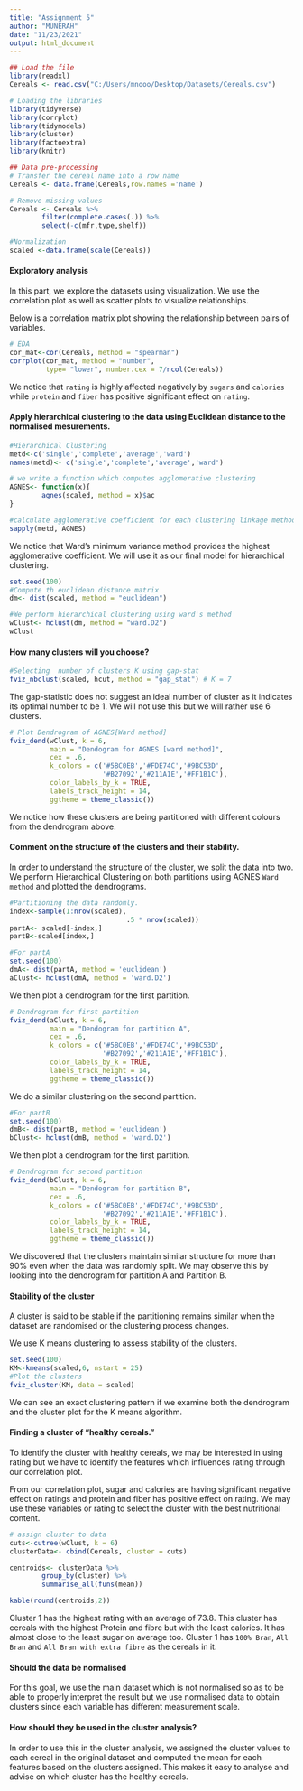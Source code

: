 ---
title: "Assignment 5"
author: "MUNERAH"
date: "11/23/2021"
output: html_document
---



```{r }
## Load the file
library(readxl)
Cereals <- read.csv("C:/Users/mnooo/Desktop/Datasets/Cereals.csv")

``` 

```{r}
# Loading the libraries
library(tidyverse) 
library(corrplot)
library(tidymodels)
library(cluster)
library(factoextra)
library(knitr)
```

```{r}
## Data pre-processing 
# Transfer the cereal name into a row name
Cereals <- data.frame(Cereals,row.names ='name')

# Remove missing values
Cereals <- Cereals %>%
        filter(complete.cases(.)) %>% 
        select(-c(mfr,type,shelf))

#Normalization
scaled <-data.frame(scale(Cereals))

```

#### Exploratory analysis
In this part, we explore the datasets using visualization. We use the correlation plot as well as scatter plots to visualize relationships.

Below is a correlation matrix plot showing the relationship between pairs of variables.  

```{r}
# EDA
cor_mat<-cor(Cereals, method = "spearman")
corrplot(cor_mat, method = "number",
         type= "lower", number.cex = 7/ncol(Cereals))

```

We notice that `rating` is highly affected negatively by `sugars` and `calories` while `protein` and `fiber` has positive significant effect on `rating`.


#### Apply hierarchical clustering to the data using Euclidean distance to the normalised mesurements.

```{r}
#Hierarchical Clustering
metd<-c('single','complete','average','ward')
names(metd)<- c('single','complete','average','ward')

# we write a function which computes agglomerative clustering
AGNES<- function(x){
        agnes(scaled, method = x)$ac
}

```

```{r}
#calculate agglomerative coefficient for each clustering linkage method
sapply(metd, AGNES)

```

We notice that Ward's minimum variance method provides the highest agglomerative coefficient. We will use it as our final model for hierarchical clustering.


```{r}
set.seed(100)
#Compute th euclidean distance matrix
dm<- dist(scaled, method = "euclidean")

#We perform hierarchical clustering using ward's method
wClust<- hclust(dm, method = "ward.D2")
wClust

```

#### How many clusters will you choose?

```{r}
#Selecting  number of clusters K using gap-stat
fviz_nbclust(scaled, hcut, method = "gap_stat") # K = 7
```

The gap-statistic does not suggest an ideal number of cluster as it indicates its optimal number to be 1. We will not use this but we will rather use 6 clusters.  


```{r }
# Plot Dendrogram of AGNES[Ward method]
fviz_dend(wClust, k = 6,
          main = "Dendogram for AGNES [ward method]",
          cex = .6,
          k_colors = c('#5BC0EB','#FDE74C','#9BC53D',
                       '#B27092','#211A1E','#FF1B1C'),
          color_labels_by_k = TRUE,
          labels_track_height = 14,
          ggtheme = theme_classic())

```

We notice how these clusters are being partitioned with different colours from the dendrogram above.


#### Comment on the structure of the clusters and their stability.

In order to understand the structure of the cluster, we split the data into two. We perform Hierarchical Clustering on both partitions using AGNES `Ward method` and plotted the dendrograms.  

```{r}
#Partitioning the data randomly.
index<-sample(1:nrow(scaled), 
                             .5 * nrow(scaled))
partA<- scaled[-index,]
partB<-scaled[index,]

```


```{r}
#For partA
set.seed(100)
dmA<- dist(partA, method = 'euclidean')
aClust<- hclust(dmA, method = 'ward.D2')

```


We then plot a dendrogram for the first partition.  

```{r}
# Dendrogram for first partition
fviz_dend(aClust, k = 6,
          main = "Dendogram for partition A",
          cex = .6,
          k_colors = c('#5BC0EB','#FDE74C','#9BC53D',
                       '#B27092','#211A1E','#FF1B1C'),
          color_labels_by_k = TRUE,
          labels_track_height = 14,
          ggtheme = theme_classic())

```


We do a similar clustering on the second partition.

```{r}
#For partB
set.seed(100)
dmB<- dist(partB, method = 'euclidean')
bClust<- hclust(dmB, method = 'ward.D2')
```

We then plot a dendrogram for the first partition.  

```{r }
# Dendrogram for second partition
fviz_dend(bClust, k = 6,
          main = "Dendogram for partition B",
          cex = .6,
          k_colors = c('#5BC0EB','#FDE74C','#9BC53D',
                       '#B27092','#211A1E','#FF1B1C'),
          color_labels_by_k = TRUE,
          labels_track_height = 14,
          ggtheme = theme_classic())

```


We discovered that the clusters maintain similar structure for more than 90% even when the data was randomly split. We may observe this by looking into the dendrogram for partition A and Partition B.

#### Stability of the cluster
A cluster is said to be stable if the partitioning remains similar when the dataset are randomised or the clustering process changes. 

We use K means clustering to assess stability of the clusters.  
```{r}
set.seed(100)
KM<-kmeans(scaled,6, nstart = 25)
#Plot the clusters
fviz_cluster(KM, data = scaled)
```

We can see an exact clustering pattern if we examine both the dendrogram and the cluster plot for the K means algorithm.

#### Finding a cluster of “healthy cereals.”
To identify the cluster with healthy cereals, we may be interested in using rating but we have to identify the features which influences rating through our correlation plot.

From our correlation plot, sugar and calories are having significant negative effect on ratings and protein and fiber has positive effect on rating. We may use these variables or rating to select the cluster with the best nutritional content.  

```{r }
# assign cluster to data
cuts<-cutree(wClust, k = 6)
clusterData<- cbind(Cereals, cluster = cuts)

centroids<- clusterData %>%
        group_by(cluster) %>%
        summarise_all(funs(mean))

kable(round(centroids,2))
```


Cluster 1 has the highest rating with an average of 73.8. This cluster has cereals with the highest 
Protein and fibre but with the least calories. It has almost close to the least sugar on average too. 
Cluster 1 has `100% Bran`, `All Bran` and `All Bran with extra fibre` as the cereals in it.


#### Should the data be normalised
For this goal, we use the main dataset which is not normalised so as to be able to properly interpret the result but we use normalised data to obtain clusters since each variable has different measurement scale.  

#### How should they be used in the cluster analysis?
In order to use this in the cluster analysis, we assigned the cluster values to each cereal in the original dataset and computed the mean for each features based on the clusters assigned. This makes it easy to analyse and advise on which cluster has the healthy cereals.
